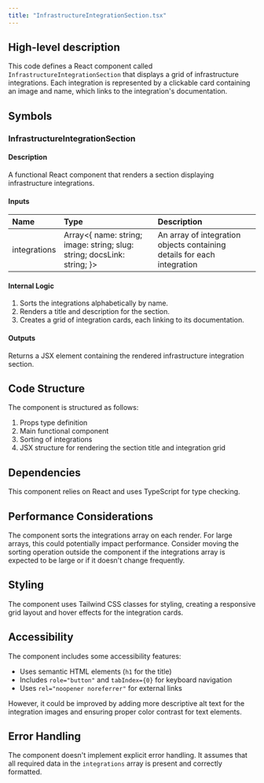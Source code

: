```yaml
---
title: "InfrastructureIntegrationSection.tsx"
---
```


## High-level description
This code defines a React component called `InfrastructureIntegrationSection` that displays a grid of infrastructure integrations. Each integration is represented by a clickable card containing an image and name, which links to the integration's documentation.

## Symbols

### InfrastructureIntegrationSection
#### Description
A functional React component that renders a section displaying infrastructure integrations.

#### Inputs
| Name | Type | Description |
|:-----|:-----|:------------|
| integrations | Array&lt;{ name: string; image: string; slug: string; docsLink: string; }&gt; | An array of integration objects containing details for each integration |

#### Internal Logic
1. Sorts the integrations alphabetically by name.
2. Renders a title and description for the section.
3. Creates a grid of integration cards, each linking to its documentation.

#### Outputs
Returns a JSX element containing the rendered infrastructure integration section.

## Code Structure
The component is structured as follows:
1. Props type definition
2. Main functional component
3. Sorting of integrations
4. JSX structure for rendering the section title and integration grid

## Dependencies
This component relies on React and uses TypeScript for type checking.

## Performance Considerations
The component sorts the integrations array on each render. For large arrays, this could potentially impact performance. Consider moving the sorting operation outside the component if the integrations array is expected to be large or if it doesn't change frequently.

## Styling
The component uses Tailwind CSS classes for styling, creating a responsive grid layout and hover effects for the integration cards.

## Accessibility
The component includes some accessibility features:
- Uses semantic HTML elements (`h1` for the title)
- Includes `role="button"` and `tabIndex={0}` for keyboard navigation
- Uses `rel="noopener noreferrer"` for external links

However, it could be improved by adding more descriptive alt text for the integration images and ensuring proper color contrast for text elements.

## Error Handling
The component doesn't implement explicit error handling. It assumes that all required data in the `integrations` array is present and correctly formatted.